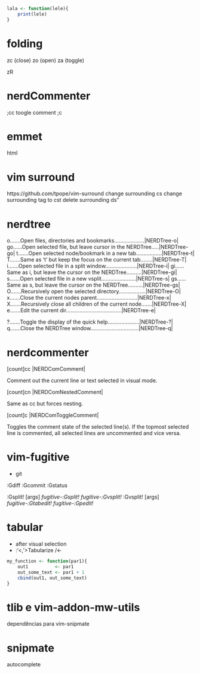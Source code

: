 ```r
lala <- function(lele){
	print(lele)
}

```

# folding

zc (close)
zo (open)
za (toggle)

zR

# nerdCommenter
;cc
 toogle comment
;c<barra>

# emmet
html

# vim surround
https://github.com/tpope/vim-surround
change surrounding
cs<current><new>
change surrounding tag to 
cst<new>
delete surrounding
ds"

# nerdtree

o.......Open files, directories and bookmarks....................|NERDTree-o|
go......Open selected file, but leave cursor in the NERDTree.....|NERDTree-go|
t.......Open selected node/bookmark in a new tab.................|NERDTree-t|
T.......Same as 't' but keep the focus on the current tab........|NERDTree-T|
i.......Open selected file in a split window.....................|NERDTree-i|
gi......Same as i, but leave the cursor on the NERDTree..........|NERDTree-gi|
s.......Open selected file in a new vsplit.......................|NERDTree-s|
gs......Same as s, but leave the cursor on the NERDTree..........|NERDTree-gs|
O.......Recursively open the selected directory..................|NERDTree-O|
x.......Close the current nodes parent...........................|NERDTree-x|
X.......Recursively close all children of the current node.......|NERDTree-X|
e.......Edit the current dir.....................................|NERDTree-e|

?.......Toggle the display of the quick help.....................|NERDTree-?|
q.......Close the NERDTree window................................|NERDTree-q|


# nerdcommenter

[count]<leader>cc |NERDComComment|

Comment out the current line or text selected in visual mode.

[count]<leader>cn |NERDComNestedComment|

Same as cc but forces nesting.

[count]<leader>c<space> |NERDComToggleComment|

Toggles the comment state of the selected line(s). If the topmost selected line is commented, all selected lines are uncommented and vice versa.

# vim-fugitive
- git

:Gdiff
:Gcommit
:Gstatus

:Gsplit! [args]                 *fugitive-:Gsplit!* *fugitive-:Gvsplit!*
:Gvsplit! [args]                *fugitive-:Gtabedit!* *fugitive-:Gpedit!*


# tabular
- after visual selection 
- :'<,'>Tabularize /<-  
```r
my_function <- function(par1){
	out1          <- par1
	out_some_text <- par1 + 1
	cbind(out1, out_some_text)
}

```

# tlib e vim-addon-mw-utils

dependências para vim-snipmate

# snipmate

autocomplete



